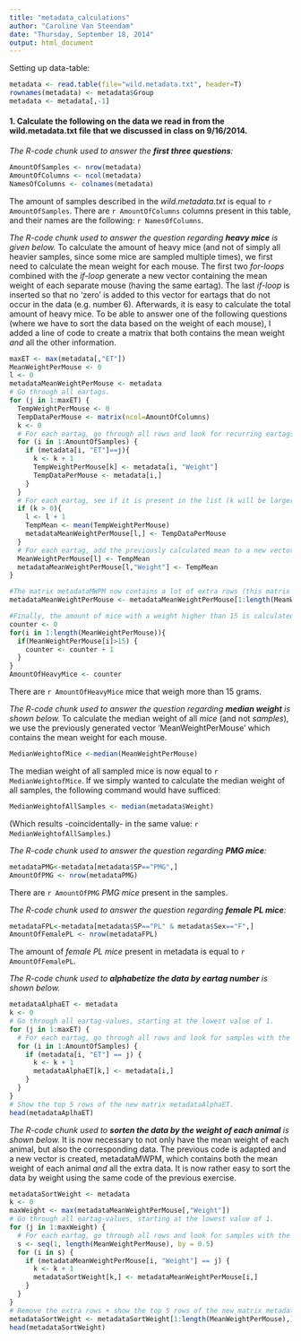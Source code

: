 ```yaml
---
title: "metadata_calculations"
author: "Caroline Van Steendam"
date: "Thursday, September 18, 2014"
output: html_document
---
```

Setting up data-table:

```r
metadata <- read.table(file="wild.metadata.txt", header=T)
rownames(metadata) <- metadata$Group
metadata <- metadata[,-1]
```

#### 1. Calculate the following on the data we read in from the wild.metadata.txt file that we discussed in class on 9/16/2014.

*The R-code chunk used to answer the **first three questions**:*
```r
AmountOfSamples <- nrow(metadata)
AmountOfColumns <- ncol(metadata)
NamesOfColumns <- colnames(metadata)
```

The amount of samples described in the *wild.metadata.txt* is equal to `r AmountOfSamples`. There are `r AmountOfColumns` columns present in this table, and their names are the following: `r NamesOfColumns`.

*The R-code chunk used to answer the question regarding **heavy mice** is given below.* To calculate the amount of heavy mice (and not of simply all heavier samples, since some mice are sampled multiple times), we first need to calculate the mean weight for each mouse. The first two *for-loops* combined with the *if-loop* generate a new vector containing the mean weight of each separate mouse (having the same eartag). The last *if-loop* is inserted so that no 'zero' is added to this vector for eartags that do not occur in the data (e.g. number 6). Afterwards, it is easy to calculate the total amount of heavy mice. To be able to answer one of the following questions (where we have to sort the data based on the weight of each mouse), I added a line of code to create a matrix that both contains the mean weight *and* all the other information.
```r
maxET <- max(metadata[,"ET"])
MeanWeightPerMouse <- 0
l <- 0
metadataMeanWeightPerMouse <- metadata
# Go through all eartags.
for (j in 1:maxET) {
  TempWeightPerMouse <- 0
  TempDataPerMouse <- matrix(ncol=AmountOfColumns)
  k <- 0
  # For each eartag, go through all rows and look for recurring eartags. If there are multiple, save all separate weights into TWPM (the weight is also saved if an eartag only occurs once). The general data of each eartag is saved into TDPM.
  for (i in 1:AmountOfSamples) {
    if (metadata[i, "ET"]==j){
      k <- k + 1
      TempWeightPerMouse[k] <- metadata[i, "Weight"]
      TempDataPerMouse <- metadata[i,]
    }
  }
  # For each eartag, see if it is present in the list (k will be larger than 0) and take the mean of all weights of this mouse.
  if (k > 0){
    l <- l + 1
    TempMean <- mean(TempWeightPerMouse)
    metadataMeanWeightPerMouse[l,] <- TempDataPerMouse
  }
  # For each eartag, add the previously calculated mean to a new vector: MWPM, and to a new matrix: metadataMWPM. 
  MeanWeightPerMouse[l] <- TempMean
  metadataMeanWeightPerMouse[l,"Weight"] <- TempMean
}

#The matrix metadataMWPM now contains a lot of extra rows (this matrix started out as metadata and only the first rows are now replaced), which need to be removed. This can easily be done using the length of vector MWPM. 
metadataMeanWeightPerMouse <- metadataMeanWeightPerMouse[1:length(MeanWeightPerMouse),]

#Finally, the amount of mice with a weight higher than 15 is calculated, by simple counting.
counter <- 0
for(i in 1:length(MeanWeightPerMouse)){
  if(MeanWeightPerMouse[i]>15) { 
    counter <- counter + 1
  } 
}
AmountOfHeavyMice <- counter
```
There are `r AmountOfHeavyMice` mice that weigh more than 15 grams.

*The R-code chunk used to answer the question regarding **median weight** is shown below.* To calculate the median weight of all *mice* (and not *samples*), we use the previously generated vector 'MeanWeightPerMouse' which contains the mean weight for each mouse.
```r
MedianWeightofMice <-median(MeanWeightPerMouse)
```
The median weight of all sampled mice is now equal to `r MedianWeightofMice`. If we simply wanted to calculate the median weight of all samples, the following command would have sufficed:
```r
MedianWeightofAllSamples <- median(metadata$Weight)
```
(Which results -coincidentally- in the same value: `r MedianWeightofAllSamples`.)

*The R-code chunk used to answer the question regarding **PMG mice**:*
```r
metadataPMG<-metadata[metadata$SP=="PMG",]
AmountOfPMG <- nrow(metadataPMG)
```
There are `r AmountOfPMG` *PMG mice* present in the samples.

*The R-code chunk used to answer the question regarding **female PL mice**:*
```r
metadataFPL<-metadata[metadata$SP=="PL" & metadata$Sex=="F",]
AmountOfFemalePL <- nrow(metadataFPL)
```
The amount of *female PL mice* present in metadata is equal to `r AmountOfFemalePL`.

*The R-code chunk used to **alphabetize the data by eartag number** is shown below.*
```r
metadataAlphaET <- metadata
k <- 0
# Go through all eartag-values, starting at the lowest value of 1.
for (j in 1:maxET) {
  # For each eartag, go through all rows and look for samples with the same eartag. Each time a sample is found that has this specific eartag, the corresponding row in metadata is added to a new matrix called 'metadataAlphaET'. 
  for (i in 1:AmountOfSamples) {
    if (metadata[i, "ET"] == j) {
      k <- k + 1
      metadataAlphaET[k,] <- metadata[i,]
    }
  }
}
# Show the top 5 rows of the new matrix metadataAlphaET.
head(metadataAplhaET)
```

*The R-code chunk used to **sorten the data by the weight of each animal** is shown below.* It is now necessary to not only have the mean weight of each animal, but also the corresponding data. The previous code is adapted and a new vector is created, metadataMWPM, which contains both the mean weight of each animal *and* all the extra data. It is now rather easy to sort the data by weight using the same code of the previous exercise.
```r
metadataSortWeight <- metadata
k <- 0
maxWeight <- max(metadataMeanWeightPerMouse[,"Weight"])
# Go through all eartag-values, starting at the lowest value of 1.
for (j in 1:maxWeight) {
  # For each eartag, go through all rows and look for samples with the same eartag. Each time a sample is found that has this specific eartag, the corresponding row in metadata is added to a new matrix called 'metadataAlphaET'. The weight, however, also contains decimals and now it is no longer sufficient to go over all integers between 1 and the maximal mean weight. Since it is impossible to go over decimals in a *for-loop*, I've added a vector 's' that is able to do this which is then called upon in the *for-loop*.
  s <- seq(1, length(MeanWeightPerMouse), by = 0.5) 
  for (i in s) {
    if (metadataMeanWeightPerMouse[i, "Weight"] == j) {
      k <- k + 1
      metadataSortWeight[k,] <- metadataMeanWeightPerMouse[i,]
    }
  }
}
# Remove the extra rows + show the top 5 rows of the new matrix metadataSortWeight.
metadataSortWeight <- metadataSortWeight[1:length(MeanWeightPerMouse),]
head(metadataSortWeight)
```


